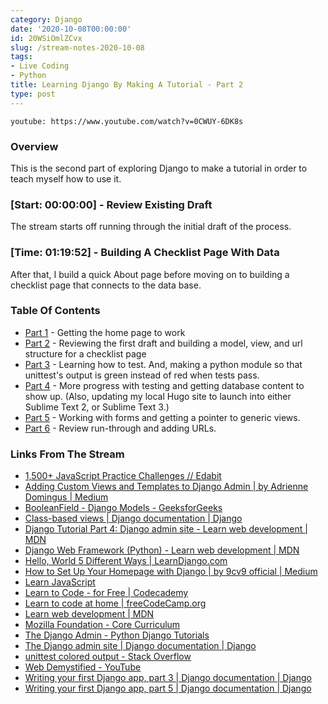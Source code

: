 ```yaml
---
category: Django
date: '2020-10-08T00:00:00'
id: 20WSiOmlZCvx
slug: /stream-notes-2020-10-08
tags:
- Live Coding
- Python
title: Learning Django By Making A Tutorial - Part 2
type: post
---
```


`youtube: https://www.youtube.com/watch?v=0CWUY-6DK8s`

### Overview

This is the second part of exploring Django to make a tutorial in order to teach myself how to use it. 

### [Start: 00:00:00] - Review Existing Draft

The stream starts off running through the initial draft of the process.


### [Time: 01:19:52] - Building A Checklist Page With Data

After that, I build a quick About page before moving on to building a checklist page that connects to the data base. 


### Table Of Contents

- [Part 1](/stream-notes-2020-10-06/) - Getting the home page to work
- [Part 2](/stream-notes-2020-10-08/) - Reviewing the first draft and building a model, view, and url structure for a checklist page
- [Part 3](/stream-notes-2020-10-09/) - Learning how to test. And, making a python module so that unittest's output is green instead of red when tests pass. 
- [Part 4](/stream-notes-2020-10-10/) - More progress with testing and getting database content to show up. (Also, updating my local Hugo site to launch into either Sublime Text 2, or Sublime Text 3.)
- [Part 5](/stream-notes-2020-10-10-2/) - Working with forms and getting a pointer to generic views.
- [Part 6](/stream-notes-2020-10-11/) - Review run-through and adding URLs. 





### Links From The Stream


- [1,500+ JavaScript Practice Challenges // Edabit](https://edabit.com/challenges/javascript)
- [Adding Custom Views and Templates to Django Admin | by Adrienne Domingus | Medium](https://medium.com/@adriennedomingus/adding-custom-views-or-templates-to-django-admin-740640cc6d42)
- [BooleanField - Django Models - GeeksforGeeks](https://www.geeksforgeeks.org/booleanfield-django-models/)
- [Class-based views | Django documentation | Django](https://docs.djangoproject.com/en/3.1/topics/class-based-views/)
- [Django Tutorial Part 4: Django admin site - Learn web development | MDN](https://developer.mozilla.org/en-US/docs/Learn/Server-side/Django/Admin_site)
- [Django Web Framework (Python) - Learn web development | MDN](https://developer.mozilla.org/en-US/docs/Learn/Server-side/Django)
- [Hello, World 5 Different Ways | LearnDjango.com](https://learndjango.com/tutorials/hello-world-5-different-ways)
- [How to Set Up Your Homepage with Django | by 9cv9 official | Medium](https://medium.com/@9cv9official/how-to-set-up-your-homepage-with-django-ae21f439c8a3)
- [Learn JavaScript](https://learnjavascript.online/)
- [Learn to Code - for Free | Codecademy](https://www.codecademy.com/)
- [Learn to code at home | freeCodeCamp.org](https://www.freecodecamp.org/)
- [Learn web development | MDN](https://developer.mozilla.org/en-US/docs/Learn)
- [Mozilla Foundation - Core Curriculum](https://foundation.mozilla.org/en/initiatives/web-literacy/core-curriculum/)
- [The Django Admin - Python Django Tutorials](https://djangobook.com/mdj2-django-admin/)
- [The Django admin site | Django documentation | Django](https://docs.djangoproject.com/en/3.1/ref/contrib/admin/)
- [unittest colored output - Stack Overflow](https://stackoverflow.com/questions/5203633/unittest-colored-output)
- [Web Demystified - YouTube](https://www.youtube.com/playlist?list=PLo3w8EB99pqLEopnunz-dOOBJ8t-Wgt2g)
- [Writing your first Django app, part 3 | Django documentation | Django](https://docs.djangoproject.com/en/3.1/intro/tutorial03/)
- [Writing your first Django app, part 5 | Django documentation | Django](https://docs.djangoproject.com/en/3.1/intro/tutorial05/)